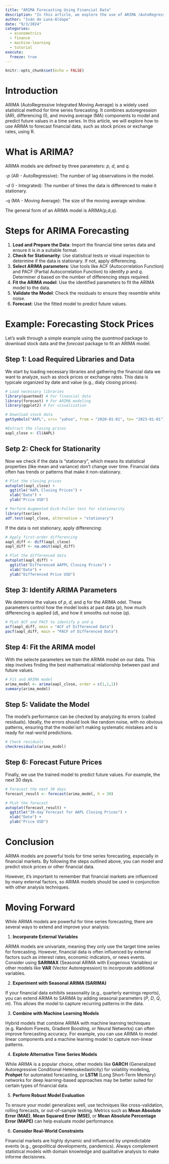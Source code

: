 ```yaml
---
title: "ARIMA Forecasting Using Financial Data"
description: "In this article, we explore the use of ARIMA (AutoRegressive Integrated Moving Average) models for forecasting financial time series data. ARIMA is a robust statistical method that combines autoregression, differencing, and moving averages to predict future values based on historical data. Using a simple example of stock price forecasting, we walk through the steps of loading financial data, checking for stationarity, identifying ARIMA parameters, fitting the model, and generating forecasts. By the end of this article, you will have a clear understanding of how to apply ARIMA models to financial data and interpret the results. The example is implemented in R, with code snippets and visualizations to guide you through the process."
author: "Iván de Luna-Aldape"
date: "9/3/2024"
categories:
  - econometrics
  - finance
  - machine-learning
  - tutorial
execute:
  freeze: true
---
```


```r
knitr::opts_chunk$set(echo = FALSE)
```

# Introduction

ARIMA (AutoRegressive Integrated Moving Average) is a widely used statistical method for time series forecasting. It combines autoregression (AR), differencing (I), and moving average (MA) components to model and predict future values in a time series. In this article, we will explore how to use ARIMA to forecast financial data, such as stock prices or exchange rates, using R.

# What is ARIMA?

ARIMA models are defined by three parameters: *p*, *d*, and *q*.

-*p* (AR - AutoRegressive): The number of lag observations in the model.

-*d* (I - Integrated): The number of times the data is differenced to make it stationary.

-*q* (MA - Moving Average): The size of the moving average window.


The general form of an ARIMA model is ARIMA(p,d,q).

# Steps for ARIMA Forecasting

1. **Load and Prepare the Data**: Import the financial time series data and ensure it is in a suitable format.
2. **Check for Stationarity**: Use statistical tests or visual inspection to determine if the data is stationary. If not, apply differencing.
3. **Select ARIMA parameters**: Use tools like ACF (Autocorrelation Function) and PACF (Partial Autocorrelation Function) to identify *p* and *q*. Determiner *d* based on the number of differencing steps required.
4. **Fit the ARIMA model**: Use the identified parameters to fit the ARIMA model to the data.
5. **Validate the Model**: Check the residuals to ensure they resemble white noise.
6. **Forecast**: Use the fitted model to predict future values.

# Example: Forecasting Stock Prices

Let's walk through a simple example using the *quantmod* package to download stock data and the *forecast* package to fit an ARIMA model.

## Step 1: Load Required Libraries and Data

We start by loading necessary libraries and gathering the financial data we want to analyze, such as stock prices or exchange rates. This data is typicale organized by date and value (e.g., dialy closing prices).

```r
# Load necessary libraries
library(quantmod) # For financial data
library(forecast) # For ARIMA modeling
library(ggplot2) # For visualization

# Download stock data 
getSymbols("AAPL", src= "yahoo", from = "2020-01-01", to= "2023-01-01")

#Extract the closing prices
aapl_close <- Cl(AAPL)
```

## Setp 2: Check for Stationarity

Now we check if the data is "stationary", which means its statistical properties (like mean and variance) don't change over time. Financial data often has trends or patterns that make it non-stationary.

```r
# Plot the closing prices
autoplot(aapl_close) + 
  ggtitle("AAPL Closing Prices") +
  xlab("Date") +
  ylab("Price USD")

# Perform Augmented Dick-Fuller test for stationarity
library(tseries)
adf.test(aapl_close, alternative = "stationary")
```

If the data is not stationary, apply differencing:

```r
# Apply first-order differencing
aapl_diff <- diff(aapl_close)
aapl_diff <- na.omit(aapl_diff)

# Plot the differenced data
autoplot(aapl_diff) +
  ggtitle("Differenced AAPPL Clsoing Prices") +
  xlab("Date") +
  ylab("Differenced Price USD")
```


## Step 3: Identify ARIMA Parameters

We determine the values of *p*, *d*, and *q* for the ARIMA odel. These parameters control how the model looks at past data (*p*), how much differencing is applied (*d*), and how it smooths out noise (*q*).

```r
# PLot ACF and PACF to identify p and q
acf(aapl_diff, main = "ACF of Differenced Data")
pacf(aapl_diff, main = "PACF of Differenced Data")
```

## Step 4: Fit the ARIMA model

With the selecte parameters we train the ARIMA model on our data. This step involves finding the best mathematical relationship between past and future values.

```r
# Fit and ARIMA model
arima_model <- arima(aapl_close, order = c(1,1,1))
summary(arima_model)
```

## Step 5: Validate the Model

The model's performance can be checked by analyzing its errors (called residuals). Ideally, the errors should look like random noise, with no obvious patterns, ensuring that the model isn't making systematic mistakes and is ready for real-world predictions.

```r
# Check residuals
checkresiduals(arima_model)
```

## Step 6: Forecast Future Prices

Finally, we use the trained model to predict future values. For example, the next 30 days.

```r
# Forecast the next 30 days
forecast_result <- forecast(arima_model, h = 30)

# PLot the forecast
autoplot(forecast_result) +
  ggtitle("30-day Forecast for AAPL Closing Prices") +
  xlab("Date") +
  ylab("Price USD")
```
# Conclusion

ARIMA models are powerful tools for time series forecasting, especially in financial markets. By following the steps outlined above, you can model and predict stock prices or other financial data.

However, it's important to remember that financial markets are influenced by many external factors, so ARIMA models should be used in conjunction with other analysis techniques.

# Moving Forward

While ARIMA models are powerful for time series forecasting, there are several ways to extend and improve your analysis:

1. **Incorporate External Variables**

ARIMA models are univariate, meaning they only use the target time series for forecasting. However, financial data is often influenced by external factors such as interest rates, economic indicators, or news events. Consider using **SARIMAX** (Seasonal ARIMA with Exogenous Variables) or other models like **VAR** (Vector Autoregression) to incorporate additional variables.

2. **Experiment with Seasonal ARIMA (SARIMA)**

If your financial data exhibits seasonality (e.g., quarterly earnings reports), you can extend ARIMA to SARIMA by adding seasonal parameters (*P*, *D*, *Q*, *m*). This allows the model to capture recurring patterns in the data.

3. **Combine with Machine Learning Models**

Hybrid models that combine ARIMA with machine learning techinques (e.g. Random Forests, Gradient Boosting, or Neural Networks) can often improve forecasting accuracy. For example, you can use ARIMA to model linear components and a machine learning model to capture non-linear patterns.

4. **Explote Alternative Time Series Models**

While ARIMA is a popular choice, other models like **GARCH** (Generalized Autoregressive Conditional Heteroskedasticity) for volatility modeling, **Prohpet** for automated forecasting, or **LSTM** (Long Short-Term Memory) networks for deep learning-based approaches may be better suited for certain types of financial data.

5. **Perform Robust Model Evaluation**

To ensure your model generalizes well, use techniques like cross-validation, rolling forecasts, or out-of-sample testing. Metrics such as **Mean Absolute Error (MAE)**, **Mean Squared Error (MSE)**, or **Mean Absolute Percentage Error (MAPE)** can help evaluate model performance.

6. **Consider Real-World Constraints**

Financial markets are highly dynamic and influenced by unpredictable events (e.g., geopolitical developments, pandemics). Always complement statistical models with domain knowledge and qualitative analysis to make informe decisiones.


